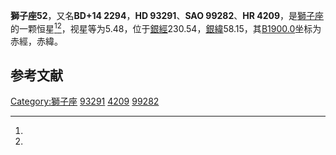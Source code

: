 {{Starbox begin
| name = 獅子座52
}}
{{Starbox observe
| epoch = [[J2000.0|J2000.0]]
| constell = [[獅子座|獅子座]]<ref name=SIMBAD>{{cite web
 | url=http://simbad.u-strasbg.fr/simbad/sim-id?Ident=HR+4209
 | title =Pulsating variable Star
 | publisher=Centre de Données astronomiques de Strasbourg
 | work=SIMBAD
 | accessdate=2012-07-13}}</ref><ref name=DATA>{{cite web
 | url=http://vizier.u-strasbg.fr/viz-bin/VizieR-5?-out.add=.&-source=5050&-corr=PK=HR&-out.max=9999&HR=4209
 | title=VizieR Detailed Page
 | accessdate=2012-07-13
 | archive-date=2016-03-05
 | archive-url=https://web.archive.org/web/20160305024304/http://vizier.u-strasbg.fr/viz-bin/VizieR-5?-out.add=.&-source=5050&-corr=PK=HR&-out.max=9999&HR=4209
 | dead-url=no
 }}</ref>
| 星官 = 
| ra = {{RA|10|46|25.3}}<ref name=SIMBAD /><ref name=DATA />
| dec = {{DEC|+14|11|41}}<ref name=SIMBAD /><ref name=DATA />
| appmag_v = 5.48<ref name=SIMBAD /><ref name=DATA />
}}
{{Starbox character
| class = gG4<ref name=SIMBAD /><ref name=DATA />
| b-v = 0.91<ref name=SIMBAD /><ref name=DATA />
| u-b = 0.59<ref name=SIMBAD /><ref name=DATA />
| r-i = <ref name=SIMBAD /><ref name=DATA />
| variable = 
}}
{{Starbox astrometry
| radial_v = 0.59
| prop_mo_ra = 35
| parallax = 
| p_error = 
}}
{{Starbox catalog
| names =BD+14 2294，[[SAO星表|SAO]] 99282，[[HD星表|HD]] 93291，[[HR星表|HR]] 4209}}
{{Starbox reference |Simbad=HR+4209}}
{{Starbox end}}

'''獅子座52'''，又名'''BD+14 2294'''，'''HD 93291'''、'''SAO 99282'''、'''HR 4209'''，是[[獅子座|獅子座]]的一颗恒星<ref name=SIMBAD /><ref name=DATA />，视星等为5.48，位于[[銀道座標系|銀經]]230.54，[[銀道座標系|銀緯]]58.15，其[[B1900.0|B1900.0]]坐标为赤經{{RA|10|41|7.5}}，赤緯{{DEC|+14|58.15|22}}。

== 参考文献 ==
{{reflist}}

{{star-stub}}

{{獅子座恒星}}
[[Category:獅子座|Category:獅子座]]
[[Category:HD和HDE天體|93291]]
[[Category:HR天體|4209]]
[[Category:SAO天體|99282]]